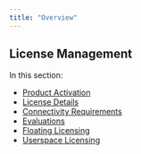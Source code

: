 ```yaml
---
title: "Overview"
---
```


## License Management {.pro-header}

In this section:

* [Product Activation](product_activation.qmd)
* [License Details](license_details.qmd)
* [Connectivity Requirements](connectivity_requirements.qmd)\
* [Evaluations](evaluations.qmd)
* [Floating Licensing](floating_licensing.qmd)
* [Userspace Licensing](userspace_licensing.qmd)